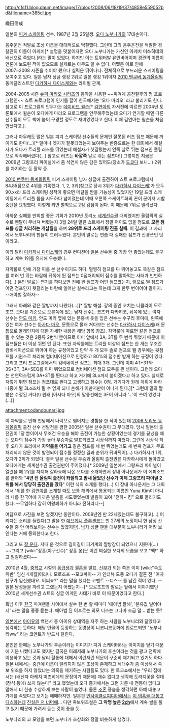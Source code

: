 http://cfs11.blog.daum.net/image/17/blog/2008/06/18/19/37/4858e559052bd&filename=385el.jpg

織田信成

일본의 [[피겨 스케이팅]] 선수. 1987년 3월 25일생. [[오다 노부나가]]의 17대손이다.

음주운전 적발로 조상 이름을 대대적으로 먹칠했다. 그런데 그의 음주운전을 적발한 경찰관의 이름이 아케치[* 설명을 덧붙이자면 오다 노부나가는 가신인 아케치 미쓰히데의 배신으로 죽었다.]라는 말이 있었다. 하지만 이는 트위터발 유언비어이며 경관의 이름이 언론에 보도된 적이 없으므로 실제로는 아무도 알 수 없다. 어쨌든 이로 인해 2007~2008 시즌을 쉬어야 했으나 실력은 뛰어나다. 전체적으로 부드러운 스케이팅을 보여주고 있다. 일본 남자 싱글 랭킹 2위로 일본 랭킹 1위이자 [[2010 밴쿠버 동계올림픽]] 동메달리스트인 [[다카하시 다이스케]]와는 라이벌 관계.

2004-2005 시즌 [[슈퍼 마리오 시리즈]]의 음악을 사용한 ~~피겨계 공전절후의 명 프로그램인~~ 쇼트 프로그램이 인기를 끌어 한국에서는 '오다 마리오' 라고 불리기도 한다. 참고로 이 프로그램의 안무가는 [[데이비드 윌슨]][* [[김연아]]의 자서전에 따르면 2004년 토론토에서 윌슨이 오다에게 마리오 프로그램을 안무해주었는데 오다가 연기할 때엔 다른 선수들이 모두 벽에 붙어 구경할 정도로 재미있었다고 한다. 이때 김연아는 윌슨을 처음 만났다고.].

그러나 아무래도 많은 일본 피겨 스케이팅 선수들의 문제인 잘못된 러츠 점프 때문에 까이기도 한다(...)[* 얼마나 엣지가 잘못되었는지 보여주는 반증으로는 한 대회에서 해설자가 오다가 트리플 러츠를 뛰었는데 해설자가 헷갈렸는지 안쪽 날로 뛰는 점프인 플립으로 착각해버렸다(...) 참고로 러츠는 '''바깥쪽''' 날로 뛰는 점프다!] 그렇지만 지금은 2009년 그랑프리 파이널에서 좀 석연치 않은 감은 있어도(장소가 [[도쿄]]다 보니...) 2위를 차지하는 등 활약 중.

[[2010 밴쿠버 동계올림픽]] 피겨 스케이팅 남자 싱글에 출전하여 쇼트 프로그램에서 84.85점으로 4위를 기록했다. 1, 2, 3위(참고로 당시 3위가 [[다카하시 다이스케]])가 모두 90.xx라 프리 스케이팅 성적이 좋으면 메달을 받을 가능성이 있었지만 19일 프리 스케이팅에서 트리플 룹을 시도하다 넘어졌는데 이때 오른쪽 스케이트화의 끈이 끊어져 시합 중단을 요청했다. 이렇게 되면 벌칙으로 2점 감점이 된다. 이 때문에 7위로 밀려났다.

아까운 실패를 만회할 좋은 기회가 2010년 토리노 [[세계선수권]] 대회였지만 올림픽의 실수로 멘탈이 무너져 버렸는지 3월 24일 열린 쇼트에서 정말 어이도 없을 정도로 '''모든 점프를 싱글 처리하는 캐삽질'''을 하며 '''28위로 프리 스케이팅 진출 실패'''. 이 결과에 그 자리에서 노부나리의 팬들이 드러누웠다. 본인의 말로는 연습 때 실패한 점프가 신경쓰인 탓이라고.

이와 달리 [[다카하시 다이스케]]의 경우 컨디션이 [[일본]] 선수들 중 가장 안 좋았는데도 불구하고 계속 1위를 유지해 우승했다.

자약룰로 인해 가장 피를 본 선수이기도 하다. 멀쩡히 점프를 다 뛰어놓고도 똑같은 점프를 여러 번 뛰는 바람에 뒤쪽에 뛴 점프는 0점처리되어 점수를 말아먹는 사태가 빈번하다(...) 본인 말로는 연기를 하다보면 전에 뛴 점프가 어떤 점프였는지, 앞으로 뛸 점프가 어떤 점프인지 헷갈리는 바람에 일어난 실수라고는 하는데 그게 한두 번이어야 말이지. --애아범 잘하자--

그래서 아래와 같은 짤방까지 나왔다(...)[* 짤방 해설: 강의 중인 코치는 니콜라이 모로조프. 오다를 기준으로 오른쪽에 있는 남자 선수는 코즈카 다카히코, 뒤쪽에 있는 여자 선수는 [[안도 미키]], 안도 미키 옆에 있는 분홍색 옷을 입은 선수는 수구리 후미에, 왼쪽에 있는 여자 선수는 [[아사다 마오]], 문틈으로 몰래 쳐다보는 선수는 [[다카하시 다이스케]](왜 문틈으로 몰래인지에 대한 자세한 내용은 해당 항목 참조). 자약룰에 따르면 같은 점프를 뛸 수 있는 것은 2종류 2번씩 뿐이므로 이미 앞에서 3A, 3T를 두 번씩 뛰었기 때문에 이 점프들은 더 이상 뛰면 안 된다. 또한 자약룰에는 트리플 이상의 점프는 한 개는 무조건 컴비네이션으로 뛰어야 하는 규정이있고 만약 두 개 모두 솔로 점프로 뛸 경우에는 뒷점프를 시퀀스로 처리해 컴비네이션으로 인정하고 80%의 점수만 받게 하는 규정이 있다. 그리고 프리 프로그램에서의 컴비네이션 점프는 최대 3개. 그런데 이미 4T+3T와 3S+3T, 3A+SEQ를 이미 뛰었으므로 컴비네이션 점프 모두를 뛴 셈이다. 그런데 오다는 천연덕스럽게 3A+3T를 뛴다고 하고 거기에 3Lo까지 붙이겠다고 하고 있다. 실제로 저렇게 뛰면 점프는 점프대로 뛴다고 고생하고 점수는 0점. 거기다가 원래 계획에 따라 나중에 뛸 3Lo조차 뛸 수 없게 되니 손해가 이만저만이 아니게 된다.][* 그런데 밑의 짤방은 수정된 거다(!) 원래 [아사다 마오]의 말풍선에는 3F이 아니라 '...'이 쓰여 있었다(...)]

attachment:odanobunari.jpg

이 자약룰로 인해 천당에서 나락으로 떨어지는 경험을 한 적이 있는데 [[2006 토리노 동계올림픽]] 출전 선수 선발전을 겸한 2005년 일본 선수권이 그 무대였다. 당시 일본의 출전권이 1장 뿐이어서 무조건 우승을 해야 출전이 가능한 상황이었는데 경기를 끝냈을 때는 오다의 점수가 가장 높아 우승자로 발표되었고 시상식까지 마쳤다. 그런데 시상식 직후 오다가 프리에서 '''자약룰을 어기고''' 같은 점프를 세 번 뛰었는데도 세 번째 점프가 무효 처리되지 않은 것이 발견되어 점수를 정정한 결과 순위가 뒤바뀌어(...) 다카하시가 1위, 오다가 2위가 되었다. 결국 일본 선수권 우승과 올림픽 출전권은 다카하시에게 돌아갔고 오다에게는 세계선수권 출전권만이 주어졌다.[* 2009년 일본에서 그랑프리 파이널이 열렸을 때 2위를 차지해 갈라쇼에 나온 오다를 소개하면서 장내 아나운서가 이 에피소드를 끌어와 "'''4년 전 올림픽 출전이 좌절되고 밤새 울었던 선수가 이제 그랑프리 파이널 2위를 해서 당당히 출전권을 땄다'''" 이런 식의 소개를 했다(...) 이 장내 아나운서는 그 대회에서 1위를 한 [[김연아]]를 소개할 때도 보통 해외에서 통용되는 이름인 Yuna Kim이 아니라 나름 한국어에 가까운 발음을 시도했었는데 발음이 꼬여 "전하~ 킴" 으로 들리기도 했다. --무엄하다 감히 여왕폐하가 아니라 전하라니--]

여담으로 사진을 보면 알겠지만 동안이다. 2009년엔 만 22세였는데도 불구하고(...) 어리다는 소리를 들었다(그 말을 한 [[예브게니 플루셴코]]는 만 27세의 노장이니 현 남싱 선수들 중 안 어려보이는 선수는 없겠지만). 남자 싱글 팬들 대부분이 노부나리가 어려 보인다는 거에 동의한다고 한다.

그리고 또 [http://i55.tinypic.com/29nwljr.jpg 잘 운다]. 저때 운 것으로 길이길이 피겨계의 짤방감이 되었으니 지못미(...) ~~그리고 [wiki:"장훈(야구선수)" 장훈 옹]은 이런 찌질한 오다의 모습을 보고 "떽!" 하고 일갈하셨다~~

2010년 4월, [[중학교]] 시절의 [[동급생]]과 [[결혼]]을 발표. [[신부]]가 되는 쪽은 이미 [wiki:"속도위반" 임신 4개월]이라나. 모로조프 --모코파이-- 가 인터뷰 도중 오다가 결혼 전 "여자친구가 임신했대요. 어쩌죠?" 라는 말을 했다는 코멘트 --디스-- 를 남긴 적이 있다. --일본 남성들을 까려고 그랬는지 어쨌는지--[* 모로조프의 말로는 앞에서 이야기했던 2010년 세계선수권 쇼트의 싱글 어게인 사태가 바로 이 때문이었다고 한다.]

득남 이후 [[한국]] 피겨팬들 사이에서 실수 한 번 할 때마다 '애아범 잘해', '분유값 벌어야지' 라는 말을 종종 듣는다. 애아범 된 이후로는 외모 디스는 그나마 조금 덜... 받는 듯?

[[일본]]에선 [[아이유]]의 백댄서 중 아이유 상대역을 자주 하는 사람을 노부나리와 닮았다고 생각하는 듯하다. 해당 인물이 등장하는 동영상이 니코니코동화에 업로드되면 "노부나리ww" 라는 코멘트가 반드시 달린다.

본인은 한때는 노부나가의 후손이라는 이미지가 피겨 스케이터라는 이미지를 덮기 때문에 기분 나빴다고도 했지만 결국은 이래저래 노부나가의 후손이라는 것을 광고 전략에 이용하고 있는 것과 달리 혈통에 대해서 이런저런 의문이 꾸준히 제기되고 있기도 하다. 일본 내에서는 중간에 이름이 알려지지 않은 조상이 존재하고 세대수가 좀 이상해서 족보 위조를 하지 않았냐는 의혹을 제기하는 사람들도 있다. 한 토크쇼에서는 "우리 집에서는 (배신자 아케치 미츠히데의 문장이기 때문에) 재수 없다고 생각해 도라지꽃을 절대 (장식 등에) 쓰지 않는다" 라고 했었는데 오다 종가에서는 그런 가문 내 전통이 없다고 말해서 더 한층 수상하게 보는 사람이 늘었다. 물론 [[조혼]] 풍습을 생각하면 아예 대놓고 가계를 속였다고 보기는 애매하지만. 일본판 [[언사이클로피디아]]에서는 [http://ansaikuropedia.org/wiki/%E7%B9%94%E7%94%B0%E4%BF%A1%E6%88%90 이 의혹을 대놓고 디스하는데] [[진실은 저 너머에]]... 다만 족보위조설은 '''그 악명 높은 [[2ch]]'''에서 계속 썰을 풀고 있기 때문에 가려서 듣는 것이 좋을 듯.

노부나리의 코 모양을 보면 노부나가 초상화와 정말 비슷하게 생겼다.
